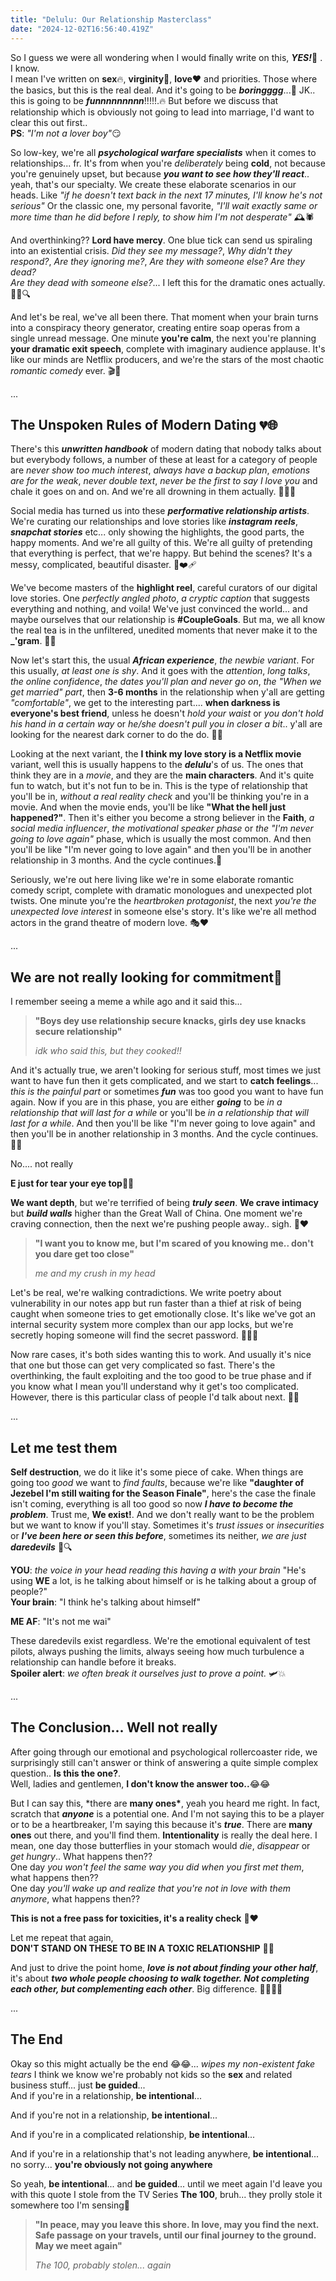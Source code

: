 ```yaml
---
title: "Delulu: Our Relationship Masterclass"
date: "2024-12-02T16:56:40.419Z"
---
```


So I guess we were all wondering when I would finally write on this, **_YES!_**🎉 . I know. <br /> I mean I've written on **sex**🔥, **virginity**👀, **love**❤️ and priorities. Those where the basics, but this is the real deal. And it's going to be **_boringggg_**...🥱
JK.. this is going to be **_funnnnnnnnn_**!!!!!.🔥
But before we discuss that relationship which is obviously not going to lead into marriage, I'd want to clear this out first..<br />
**PS**: *"I'm not a lover boy"*😏

So low-key, we're all **_psychological warfare specialists_** when it comes to relationships... fr. It's from when you're _deliberately_ being **cold**, not because you're genuinely upset, but because _**you want to see how they'll react**_.. yeah, that's our specialty. We create these elaborate scenarios in our heads. Like _"if he doesn't text back in the next 17 minutes, I'll know he's not serious"_ Or the classic one, my personal favorite, _"I'll wait exactly same or more time than he did before I reply, to show him I'm not desperate"_ 🕰️🕷️

And overthinking?? **Lord have mercy**. One blue tick can send us spiraling into an existential crisis. _Did they see my message?_, _Why didn't they respond?_, _Are they ignoring me?_, _Are they with someone else? Are they dead?_<br />_Are they dead with someone else?_... I left this for the dramatic ones actually. 🕵️‍♀️🔍

And let's be real, we've all been there. That moment when your brain turns into a conspiracy theory generator, creating entire soap operas from a single unread message. One minute **you're calm**, the next you're planning **your dramatic exit speech**, complete with imaginary audience applause. It's like our minds are Netflix producers, and we're the stars of the most chaotic _romantic comedy_ ever. 🎬🤯

...

## The Unspoken Rules of Modern Dating 💔🌐

There's this _**unwritten handbook**_ of modern dating that nobody talks about but everybody follows, a number of these at least for a category of people are _never show too much interest_, _always have a backup plan_, _emotions are for the weak_, _never double text_, _never be the first to say I love you_ and chale it goes on and on. And we're all drowning in them actually. 🏊‍♀️💦

Social media has turned us into these **_performative relationship artists_**. We're curating our relationships and love stories like _**instagram reels**_, _**snapchat stories**_ etc... only showing the highlights, the good parts, the happy moments. And we're all guilty of this. We're all guilty of pretending that everything is perfect, that we're happy. But behind the scenes? It's a messy, complicated, beautiful disaster. 📸❤️‍🩹

We've become masters of the **highlight reel**, careful curators of our digital love stories. One _perfectly angled photo_, _a cryptic caption_ that suggests everything and nothing, and voila! We've just convinced the world... and maybe ourselves that our relationship is **#CoupleGoals**. But ma, we all know the real tea is in the unfiltered, unedited moments that never make it to the **\_'gram**. 🤳🍵

Now let's start this, the usual _**African experience**_, _the newbie variant_. For this usually, _at least one is shy_. And it goes with the _attention_, _long talks_, _the online confidence_, _the dates you'll plan and never go on_, _the "When we get married" part_, then **3-6 months** in the relationship when y'all are getting _"comfortable"_, we get to the interesting part.... **when darkness is everyone's best friend**, unless he doesn't _hold your waist_ or _you don't hold his hand in a certain way_ or _he/she doesn't pull you in closer a bit_.. y'all are looking for the nearest dark corner to do the do. 🌙🔥

Looking at the next variant, the **I think my love story is a Netflix movie** variant, well this is usually happens to the _**delulu**_'s of us. The ones that think they are in a _movie_, and they are the **main characters**. And it's quite fun to watch, but it's not fun to be in. This is the type of relationship that you'll be in, _without a real reality check_ and you'll be thinking you're in a movie. And when the movie ends, you'll be like **"What the hell just happened?"**. Then it's either you become a strong believer in the **Faith**, _a social media influencer_, _the motivational speaker phase_ or _the "I'm never going to love again"_ phase, which is usually the most common. And then you'll be like "I'm never going to love again" and then you'll be in another relationship in 3 months. And the cycle continues.🔄

Seriously, we're out here living like we're in some elaborate romantic comedy script, complete with dramatic monologues and unexpected plot twists. One minute you're the _heartbroken protagonist_, the next _you're the unexpected love interest_ in someone else's story. It's like we're all method actors in the grand theatre of modern love. 🎭❤️

...

## We are not really looking for commitment🚫

I remember seeing a meme a while ago and it said this...

> **"Boys dey use relationship secure knacks, girls dey use knacks secure relationship"**
>
> _idk who said this, but they cooked!!_

And it's actually true, we aren't looking for serious stuff, most times we just want to have fun then it gets complicated, and we start to **catch feelings**... _this is the painful part_ or sometimes **_fun_** was too good you want to have fun again. Now if you are in this phase, you are either _**going**_ to be _in a relationship that will last for a while_ or you'll be _in a relationship that will last for a while_. And then you'll be like "I'm never going to love again" and then you'll be in another relationship in 3 months. And the cycle continues. 🔄💘

No.... not really

**E just for tear your eye top**🥱👀

**We want depth**, but we're terrified of being _**truly seen**_. **We crave intimacy** but _**build walls**_ higher than the Great Wall of China. One moment we're craving connection, then the next we're pushing people away.. sigh. 🧱❤️

> **"I want you to know me, but I'm scared of you knowing me.. don't you dare get too close"**
>
> _me and my crush in my head_

Let's be real, we're walking contradictions. We write poetry about vulnerability in our notes app but run faster than a thief at risk of being caught when someone tries to get emotionally close. It's like we've got an internal security system more complex than our app locks, but we're secretly hoping someone will find the secret password. 🏃‍♀️🔐

Now rare cases, it's both sides wanting this to work. And usually it's nice that one but those can get very complicated so fast. There's the overthinking, the fault exploiting and the too good to be true phase and if you know what I mean you'll understand why it get's too complicated.
However, there is this particular class of people I'd talk about next. 🎢💑

...

## Let me test them

**Self destruction**, we do it like it's some piece of cake. When things are going too _good_ we want to _find faults_, because we're like **"daughter of Jezebel I'm still waiting for the Season Finale"**, here's the case the finale isn't coming, everything is all too good so now _**I have to become the problem**_. Trust me, **We exist!**. And we don't really want to be the problem but we want to know if you'll stay. Sometimes it's _trust issues_ or _insecurities_ or **_I've been here or seen this before_**, sometimes its neither, _we are just **daredevils**_ 🎢🔍

**YOU**: _the voice in your head reading this having a with your brain_ "He's using **WE** a lot, is he talking about himself or is he talking about a group of people?"<br/>
**Your brain**: "I think he's talking about himself"

**ME AF**: "It's not me wai"<br/>

These daredevils exist regardless. We're the emotional equivalent of test pilots, always pushing the limits, always seeing how much turbulence a relationship can handle before it breaks.<br />**Spoiler alert**: _we often break it ourselves just to prove a point._ 🛩️💥

...

## The Conclusion... Well not really

After going through our emotional and psychological rollercoaster ride, we surprisingly still can't answer or think of answering a quite simple complex question.. **Is this the one?**. <br />
Well, ladies and gentlemen, **I don't know the answer too..**😂😂

But I can say this, \*there are **many ones\***, yeah you heard me right. In fact, scratch that **_anyone_** is a potential one. And I'm not saying this to be a player or to be a heartbreaker, I'm saying this because it's _**true**_. There are **many ones** out there, and you'll find them. **Intentionality** is really the deal here. I mean, one day those butterflies in your stomach would _die_, _disappear_ or _get hungry_.. What happens then??<br />
One day _you won't feel the same way you did when you first met them_, what happens then??<br />
One day _you'll wake up and realize that you're not in love with them anymore_, what happens then??<br />

**This is not a free pass for toxicities, it's a reality check** 🚦❤️

Let me repeat that again, <br />
**DON'T STAND ON THESE TO BE IN A TOXIC RELATIONSHIP** 🛑🚫

And just to drive the point home, _**love is not about finding your other half**_, it's about _**two whole people choosing to walk together. Not completing each other, but complementing each other**_. Big difference. 🚶‍♀️🚶‍♂️

...

## The End

Okay so this might actually be the end 😂😂... _wipes my non-existent fake tears_
I think we know we're probably not kids so the **sex** and related business stuff... just **be guided**...<br />
And if you're in a relationship, **be intentional**...<br />

And if you're not in a relationship, **be intentional**...<br />

And if you're in a complicated relationship, **be intentional**...<br />

And if you're in a relationship that's not leading anywhere, **be intentional**... no sorry... **you're obviously not going anywhere**<br />

So yeah, **be intentional**... and **be guided**... until we meet again I'd leave you with this quote I stole from the TV Series **The 100**, bruh... they prolly stole it somewhere too I'm sensing🥱

> **"In peace, may you leave this shore. In love, may you find the next. Safe passage on your travels, until our final journey to the ground. May we meet again"**
>
> _The 100, probably stolen... again_

